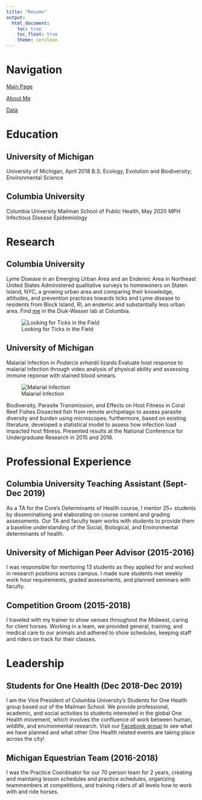 ```yaml
---
title: "Resume"
output: 
  html_document:
    toc: true
    toc_float: true
    theme: cerulean
---
```


# Navigation

[Main Page](index.html)

[About Me](about.html)

[Data](Data.html)

# Education

## University of Michigan
University of Michigan, April 2018
  B.S. Ecology, Evolution and Biodiversity; Environmental Science

## Columbia University
Columbia University Mailman School of Public Health, May 2020
  MPH Infectious Disease Epidemiology

# Research

## Columbia University
Lyme Disease in an Emerging Urban Area and an Endemic Area in Northeast United States
  Administered qualitative surveys to homewoners on Staten Island, NYC, a growing urban area and comparing their knowledge, attitudes, and prevention practices towards ticks and Lyme disease to residents from Block Island, RI, an endemic and substantially less urban area. Find [me](https://ecoepidemiologylab.e3b.columbia.edu/people/cassandra-coulter) in the Diuk-Wasser lab at Columbia.

![Looking for Ticks in the Field](Ticks.JPEG)

## University of Michigan
Malarial Infection in *Podarcis erhardii* lizards
  Evaluate host response to malarial infection through video analysis of physical ability and assessing immune reponse with stained blood smears.

![Malarial Infection](Malaria.JPEG)

Biodiversity, Parasite Transmission, and Effects on Host Fitness in Coral Reef Fishes
  Dissected fish from remote archipelago to assess parasite diversity and burden using microscopes; furthermore, based on existing literature, developed a statistical model to assess how infection load impacted host fitness. Presented results at the National Conference for Undergraduate Research in 2015 and 2016.

# Professional Experience

## Columbia University Teaching Assistant (Sept-Dec 2019)
  As a TA for the Core's Determinants of Health course, I mentor 25+ students by disseminationg and elaborating on course content and grading assessments. Our TA and faculty team works with students to provide them a baseline understanding of the Social, Biological, and Environmental determinants of health.
  
## University of Michigan Peer Advisor (2015-2016)
  I was responsible for mentoring 13 students as they applied for and worked in research positions across campus. I made sure students met weekly work hour requirements, graded assessments, and planned seminars with faculty.

## Competition Groom (2015-2018)
  I traveled with my trainer to show venues throughout the Midwest, caring for client horses. Working in a team, we provided general, training, and medical care to our animals and adhered to show schedules, keeping staff and riders on track for their classes.
  
# Leadership

## Students for One Health (Dec 2018-Dec 2019)
  I am the Vice President of Columbia University's Students for One Health group based out of the Mailman School. We provide professional, academic, and social activities to students interested in the global One Health movement, which involves the confluence of work between human, wildlife, and environmental research.
  Visit our [Facebook group](https://www.facebook.com/columbiaonehealthinitiative/) to see what we have planned and what other One Health related events are taking place across the city!

## Michigan Equestrian Team (2016-2018)
  I was the Practice Coordinator for our 70 person team for 2 years, creating and maintaing lesson schedules and practice schedules, organizing teammembers at competitions, and training riders of all levels how to work with and ride horses.